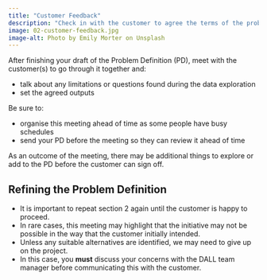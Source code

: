 ```yaml
---
title: "Customer Feedback"
description: "Check in with the customer to agree the terms of the problem definition and gain further understanding of the problem."
image: 02-customer-feedback.jpg
image-alt: Photo by Emily Morter on Unsplash
---
```


After finishing your draft of the Problem Definition (PD), meet with the customer(s) to go through it together and:

- talk about any limitations or questions found during the data exploration
- set the agreed outputs

Be sure to:

- organise this meeting ahead of time as some people have busy schedules
- send your PD before the meeting so they can review it ahead of time

As an outcome of the meeting, there may be additional things to explore or add to the PD before the customer can sign off.

## Refining the Problem Definition

- It is important to repeat section 2 again until the customer is happy to proceed.
- In rare cases, this meeting may highlight that the initiative may not be possible in the way that the customer initially intended.
- Unless any suitable alternatives are identified, we may need to give up on the project.
- In this case, you **must** discuss your concerns with the DALL team manager before communicating this with the customer.